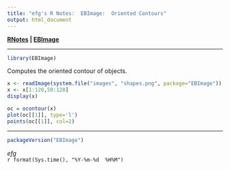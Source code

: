 ```yaml
---
title: "efg's R Notes:  EBImage:  Oriented Contours"
output: html_document
---
```


**[RNotes](../../index.html) | [EBImage](index.html)** 

*****

```r
library(EBImage)
```

Computes the oriented contour of objects.

```r
x <- readImage(system.file("images", "shapes.png", package="EBImage"))
x <- x[1:120,50:120]
display(x)

oc = ocontour(x)
plot(oc[[1]], type='l')
points(oc[[1]], col=2)
```

*****

```r
packageVersion("EBImage")
```

*efg*  
`r format(Sys.time(), "%Y-%m-%d  %H%M")` 